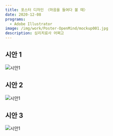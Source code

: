 ```yaml
---
title: 포스터 디자인 〈마음을 들여다 볼 때〉
date: 2020-12-08
programs:
  - Adobe Illustrator
image: /img/work/Poster-OpenMind/mockup001.jpg
description: 심리치료사 어쩌고
---
```


## 시안 1

![시안1](/img/work/Poster-OpenMind/poster01.png)

## 시안 2

![시안1](/img/work/Poster-OpenMind/poster02.jpg)

## 시안 3

![시안1](/img/work/Poster-OpenMind/poster03.jpg)
